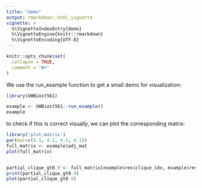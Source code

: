 ```yaml
---
title: "demo"
output: rmarkdown::html_vignette
vignette: >
  %\VignetteIndexEntry{demo}
  %\VignetteEngine{knitr::rmarkdown}
  %\VignetteEncoding{UTF-8}
---
```


```r
knitr::opts_chunk$set(
  collapse = TRUE,
  comment = "#>"
)
```

We use the run_example function to get a small demo for visualization:
```r
library(UWBiost561)

example <- UWBiost561::run_example() 
example
```



to check if this is correct visually, we can plot the corresponding matrix:
```r
library('plot.matrix')
par(mar=c(5.1, 4.1, 4.1, 4.1)) 
full_matrix <- example$adj_mat
plot(full_matrix)


partial_clique_gt0.9 <- full_matrix[example$res$clique_idx, example$res$clique_idx]
print(partial_clique_gt0.9)
plot(partial_clique_gt0.9)


```


